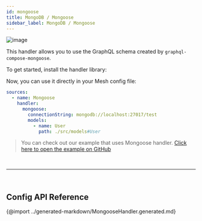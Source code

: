 ```yaml
---
id: mongoose
title: MongoDB / Mongoose
sidebar_label: MongoDB / Mongoose
---
```

![image](https://user-images.githubusercontent.com/20847995/79219137-5f584c00-7e5a-11ea-83fb-800f9ac73fd8.png)

This handler allows you to use the GraphQL schema created by `graphql-compose-mongoose`.

To get started, install the handler library:

<PackageInstall packages="@graphql-mesh/mongoose" />

Now, you can use it directly in your Mesh config file:

```yaml
sources:
  - name: Mongoose
    handler:
      mongoose:
        connectionString: mongodb://localhost:27017/test
        models:
          - name: User
            path: ./src/models#User

```

> You can check out our example that uses Mongoose handler.
[Click here to open the example on GitHub](https://github.com/Urigo/graphql-mesh/tree/master/examples/mongoose-example)



<p>&nbsp;</p>

------

<p>&nbsp;</p>


## Config API Reference

{@import ../generated-markdown/MongooseHandler.generated.md}
